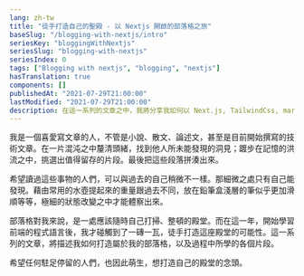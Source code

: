 ```yaml
---
lang: zh-tw
title: "徒手打造自己的聖殿 - 以 Nextjs 開啟的部落格之旅"
baseSlug: "/blogging-with-nextjs/intro"
seriesKey: "bloggingWithNextjs"
seriesSlug: "blogging-with-nextjs"
seriesIndex: 0
tags: ["Blogging with nextjs", "blogging", "nextjs"]
hasTranslation: true
components: []
publishedAt: "2021-07-29T21:00:00"
lastModified: "2021-07-29T21:00:00"
description: 在這一系列的文章之中，我將分享我如何以 Next.js, TailwindCss, markdown 建構出屬於我自己的部落格，希望任何駐足停留的人們能夠萌生：或許我也能打造自己的殿堂，這樣的念頭。
---
```


我是一個喜愛寫文章的人，不管是小說、散文、論述文，甚至是目前開始撰寫的技術文章。在一片混沌之中釐清頭緒，找到他人所未能發現的洞見；踱步在記憶的洪流之中，挑選出值得留存的片段。最後把這些段落拼湊出來。

希望讀過這些事物的人們，可以與過去的自己稍微不一樣。那細微之處只有自己能發現。藉由常用的水壺提起來的重量跟過去不同，放在鉛筆盒淺層的筆似乎更加滑順等等，極細的狀態改變之中才能體察出來。

部落格對我來說，是一處應該隨時自己打掃、整頓的殿堂。而在這一年，開始學習前端的程式語言後，我才碰觸到了一磚一瓦，徒手打造這座殿堂的可能性。這一系列的文章，將描述我如何打造屬於我的部落格，以及過程中所學的各個片段。

希望任何駐足停留的人們，也因此萌生，想打造自己的殿堂的念頭。